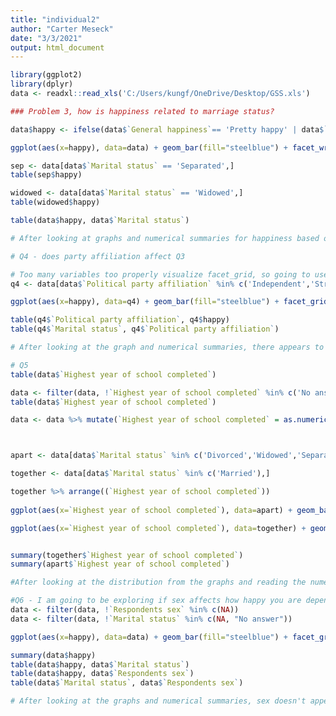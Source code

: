 ```yaml
---
title: "individual2"
author: "Carter Meseck"
date: "3/3/2021"
output: html_document
---
```


```r
library(ggplot2)
library(dplyr)
data <- readxl::read_xls('C:/Users/kungf/OneDrive/Desktop/GSS.xls')

```
```r
### Problem 3, how is happiness related to marriage status?

data$happy <- ifelse(data$`General happiness`== 'Pretty happy' | data$`General happiness` == 'Very happy', 'yes', 'no')

ggplot(aes(x=happy), data=data) + geom_bar(fill="steelblue") + facet_wrap(~ `Marital status`) + ggtitle("How is happiness related to marriage status?")

sep <- data[data$`Marital status` == 'Separated',]
table(sep$happy)

widowed <- data[data$`Marital status` == 'Widowed',]
table(widowed$happy)

table(data$happy, data$`Marital status`)

# After looking at graphs and numerical summaries for happiness based on each marital status from the data, I can definitely say that your happiness is dependent on your marital status. It seems that people who are married or never married have a significantly higher difference between the people who are happy vs nonhappy. People who were divorced, separated, or widowed are significantly less happy, with people that separated being the most unhappy.

```
```r
# Q4 - does party affiliation affect Q3

# Too many variables too properly visualize facet_grid, so going to use most strong ones.
q4 <- data[data$`Political party affiliation` %in% c('Independent','Strong democrat', 'Strong republican'),]

ggplot(aes(x=happy), data=q4) + geom_bar(fill="steelblue") + facet_grid(`Marital status` ~ `Political party affiliation`) + ggtitle("Do political views affect happiness in marital status?")

table(q4$`Political party affiliation`, q4$happy)
table(q4$`Marital status`, q4$`Political party affiliation`)

# After looking at the graph and numerical summaries, there appears to be a little difference for a couple Marital Statuses. People that are a strong republican and divorced and/or never married aren't as happy as the average of all people in this sample.

```
```r
# Q5
table(data$`Highest year of school completed`)

data <- filter(data, !`Highest year of school completed` %in% c('No answer',"Don't know","Data collection: General Social Survey\nCase Selection: all cases"))
table(data$`Highest year of school completed`)

data <- data %>% mutate(`Highest year of school completed` = as.numeric(`Highest year of school completed`))



apart <- data[data$`Marital status` %in% c('Divorced','Widowed','Separated','Never married'),]

together <- data[data$`Marital status` %in% c('Married'),]

together %>% arrange((`Highest year of school completed`))
           
ggplot(aes(x=`Highest year of school completed`), data=apart) + geom_bar(fill="steelblue") + facet_wrap(~ `Marital status`, scales = "free_y") + ggtitle("Highest school year completed for people that are apart")

ggplot(aes(x=`Highest year of school completed`), data=together) + geom_bar(fill="steelblue") + facet_wrap(~ `Marital status`, scales = "free_y") + ggtitle("Highest school year completed for Married people")


summary(together$`Highest year of school completed`)
summary(apart$`Highest year of school completed`)

#After looking at the distribution from the graphs and reading the numerical summary, the distribution appears to be similar for all Marital Statuses. What I also found interesting was that besides 12 being the max for all of them, 16 was the next hump in data because it would be a bachelors degree. What I found worthwhile, was people who were never married had a very big proportion of people who achieved year 12 and year 16, meaning they had the biggest "hump" compared to the rest as year 16 for Never married is over 1/2 the count for year 12.


```

```r
#Q6 - I am going to be exploring if sex affects how happy you are depending on marital status. e.g are single/married males happier than females, etc.
data <- filter(data, !`Respondents sex` %in% c(NA))
data <- filter(data, !`Marital status` %in% c(NA, "No answer"))

ggplot(aes(x=happy), data=data) + geom_bar(fill="steelblue") + facet_grid(`Marital status` ~ `Respondents sex`) + ggtitle("Does sex affect happiness from marital status?")

summary(data$happy)
table(data$happy, data$`Marital status`)
table(data$happy, data$`Respondents sex`)
table(data$`Marital status`, data$`Respondents sex`)

# After looking at the graphs and numerical summaries, sex doesn't appear to make a difference in if someone is more likely to be happy with their marital status.
```

